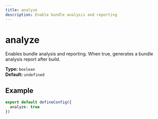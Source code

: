 ```yaml
---
title: analyze
description: Enable bundle analysis and reporting
---
```


# analyze

Enables bundle analysis and reporting. When true, generates a bundle analysis report after build.

**Type:** `boolean`  
**Default:** `undefined`

## Example

```typescript
export default defineConfig({
  analyze: true
})
```